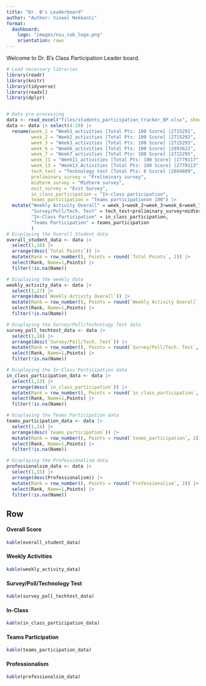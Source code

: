 ```yaml
---
title: "Dr. B's Leaderboard"
author: "Author: Vineel Nekkanti"
format: 
  dashboard: 
    logo: "images/niu_cob_logo.png"
    orientation: rows
---
```

Welcome to Dr. B's Class Participation Leader board.

```r
# Load necessary libraries
library(readr)
library(knitr)
library(tidyverse)
library(readxl)
library(dplyr)


# Data pre-processing
data <- read_excel("files/students_participation_tracker_BP.xlsx", sheet="Sheet1")
data <- data |> select(4:19) |> 
  rename(week_1 = "Week1_activities [Total Pts: 100 Score] |2715291",
         week_2 = "Week2_activities [Total Pts: 100 Score] |2715292",
         week_3 = "Week3_activities [Total Pts: 100 Score] |2715293",
         week_6 = "Week6_activities [Total Pts: 100 Score] |2993622",
         week_7 = "Week7_activities [Total Pts: 100 Score] |2715295",
         week_11 = "Week11_activities [Total Pts: 100 Score] |2779117",
         week_13 = "Week13_Activities [Total Pts: 100 Score] |2779113",
         tech_test = "Technology test [Total Pts: 6 Score] |2694609",
         preliminary_survey = "Preliminary survey",
         midterm_survey = "Midterm survey",
         exit_survey = "Exit Survey",
         in_class_participation = "In-class participation",
         teams_participation = "Teams participationon 100") |> 
  mutate("Weekly Activity Overall" = week_1+week_2+week_3+week_6+week_7+week_11+week_13,
         "Survey/Poll/Tech. Test" = tech_test+preliminary_survey+midterm_survey+exit_survey,
         "In-Class Participation" = in_class_participation,
         "Teams Participation" = teams_participation
         )
# Displaying the Overall Student data
overall_student_data <- data |> 
  select(1,16) |> 
  arrange(desc(`Total Points`)) |> 
  mutate(Rank = row_number(), Points = round(`Total Points`, 2)) |> 
  select(Rank, Name=1,Points) |> 
  filter(!is.na(Name))

# Displaying the weekly data
weekly_activity_data <- data |> 
  select(1,17) |> 
  arrange(desc(`Weekly Activity Overall`)) |> 
  mutate(Rank = row_number(), Points = round(`Weekly Activity Overall`, 2)) |> 
  select(Rank, Name=1,Points) |> 
  filter(!is.na(Name))

# Displaying the Survey/Poll/Technology Test data
survey_poll_techtest_data <- data |> 
  select(1,18) |> 
  arrange(desc(`Survey/Poll/Tech. Test`)) |>
  mutate(Rank = row_number(), Points = round(`Survey/Poll/Tech. Test`, 2)) |> 
  select(Rank, Name=1,Points) |> 
  filter(!is.na(Name))

# Displaying the In-Class Participation data
in_class_participation_data <- data |> 
  select(1,13) |> 
  arrange(desc(`in_class_participation`)) |> 
  mutate(Rank = row_number(), Points = round(`in_class_participation`, 2)) |> 
  select(Rank, Name=1,Points) |> 
  filter(!is.na(Name))

# Displaying the Teams Participation data
teams_participation_data <- data |> 
  select(1,14) |> 
  arrange(desc(`teams_participation`)) |> 
  mutate(Rank = row_number(), Points = round(`teams_participation`, 2)) |>
  select(Rank, Name=1,Points) |> 
  filter(!is.na(Name))

# Displaying the Professionalism data
professionalsim_data <- data |> 
  select(1,15) |> 
  arrange(desc(Professionalism)) |>
  mutate(Rank = row_number(), Points = round(`Professionalism`, 2)) |> 
  select(Rank, Name=1,Points) |> 
  filter(!is.na(Name))

```

## Row {.tabset}

#### Overall Score
```r
kable(overall_student_data)
```
#### Weekly Activities
```r
kable(weekly_activity_data)
```
#### Survey/Poll/Technology Test
```r
kable(survey_poll_techtest_data)
```
#### In-Class
```r
kable(in_class_participation_data)
```
#### Teams Participation 
```r
kable(teams_participation_data)
```
#### Professionalism
```r
kable(professionalsim_data)
```

